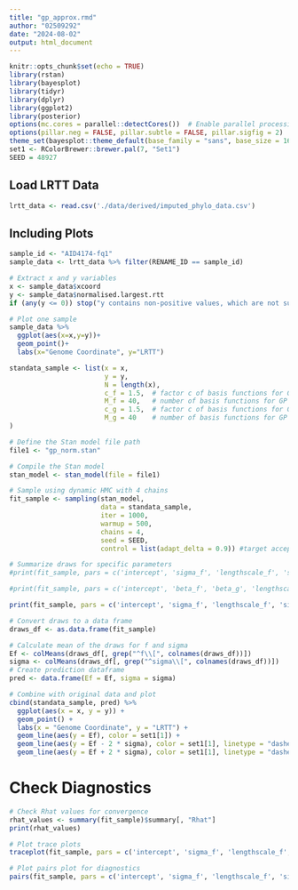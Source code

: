 ```yaml
---
title: "gp_approx.rmd"
author: "02509292"
date: "2024-08-02"
output: html_document
---
```


```r
knitr::opts_chunk$set(echo = TRUE)
library(rstan)
library(bayesplot)
library(tidyr)
library(dplyr)
library(ggplot2)
library(posterior)
options(mc.cores = parallel::detectCores())  # Enable parallel processing
options(pillar.neg = FALSE, pillar.subtle = FALSE, pillar.sigfig = 2)
theme_set(bayesplot::theme_default(base_family = "sans", base_size = 16))
set1 <- RColorBrewer::brewer.pal(7, "Set1")
SEED = 48927
```

## Load LRTT Data

```r
lrtt_data <- read.csv('./data/derived/imputed_phylo_data.csv')
```

## Including Plots

```r
sample_id <- "AID4174-fq1"
sample_data <- lrtt_data %>% filter(RENAME_ID == sample_id)

# Extract x and y variables
x <- sample_data$xcoord
y <- sample_data$normalised.largest.rtt
if (any(y <= 0)) stop("y contains non-positive values, which are not suitable for a Gamma distribution.")

# Plot one sample
sample_data %>%
  ggplot(aes(x=x,y=y))+
  geom_point()+
  labs(x="Genome Coordinate", y="LRTT")
```

```r
standata_sample <- list(x = x,
                        y = y,
                        N = length(x),
                        c_f = 1.5,  # factor c of basis functions for GP for f1
                        M_f = 40,   # number of basis functions for GP for f1
                        c_g = 1.5,  # factor c of basis functions for GP for g3
                        M_g = 40    # number of basis functions for GP for g3
)

```

```r
# Define the Stan model file path
file1 <- "gp_norm.stan"

# Compile the Stan model
stan_model <- stan_model(file = file1)

# Sample using dynamic HMC with 4 chains
fit_sample <- sampling(stan_model, 
                       data = standata_sample, 
                       iter = 1000, 
                       warmup = 500,
                       chains = 4, 
                       seed = SEED, 
                       control = list(adapt_delta = 0.9)) #target acceptance probability is adapt_delta -> smaller stepsize, slow/more exploration

```

```r
# Summarize draws for specific parameters
#print(fit_sample, pars = c('intercept', 'sigma_f', 'lengthscale_f', 'sigma_g', 'lengthscale_g'), probs = c(0.025, 0.5, 0.975))

#print(fit_sample, pars = c('intercept', 'beta_f', 'beta_g', 'lengthscale_f', 'sigma_f', 'lengthscale_g', 'sigma_g'))

print(fit_sample, pars = c('intercept', 'sigma_f', 'lengthscale_f', 'sigma_g', 'lengthscale_g'), probs = c(0.025, 0.5, 0.975))


```

```r
# Convert draws to a data frame
draws_df <- as.data.frame(fit_sample)

# Calculate mean of the draws for f and sigma
Ef <- colMeans(draws_df[, grep("^f\\[", colnames(draws_df))])
sigma <- colMeans(draws_df[, grep("^sigma\\[", colnames(draws_df))])
# Create prediction dataframe
pred <- data.frame(Ef = Ef, sigma = sigma)

# Combine with original data and plot
cbind(standata_sample, pred) %>%
  ggplot(aes(x = x, y = y)) +
  geom_point() +
  labs(x = "Genome Coordinate", y = "LRTT") +
  geom_line(aes(y = Ef), color = set1[1]) + 
  geom_line(aes(y = Ef - 2 * sigma), color = set1[1], linetype = "dashed") +
  geom_line(aes(y = Ef + 2 * sigma), color = set1[1], linetype = "dashed")
```

# Check Diagnostics

```r
# Check Rhat values for convergence
rhat_values <- summary(fit_sample)$summary[, "Rhat"]
print(rhat_values)

# Plot trace plots
traceplot(fit_sample, pars = c('intercept', 'sigma_f', 'lengthscale_f', 'sigma_g', 'lengthscale_g'))

# Plot pairs plot for diagnostics
pairs(fit_sample, pars = c('intercept', 'sigma_f', 'lengthscale_f', 'sigma_g', 'lengthscale_g'))
```
